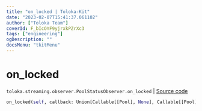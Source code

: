 ```yaml
---
title: "on_locked | Toloka-Kit"
date: "2023-02-07T15:41:37.061102"
author: ["Toloka Team"]
coverId: F_bIcOYF9yjrxkPZrXc3
tags: ["engineering"]
ogDescription: ""
docsMenu: "tkitMenu"
---
```


# on_locked
`toloka.streaming.observer.PoolStatusObserver.on_locked` | [Source code](https://github.com/Toloka/toloka-kit/blob/v1.1.3/src/streaming/observer.py#L233)

```python
on_locked(self, callback: Union[Callable[[Pool], None], Callable[[Pool], Awaitable[None]]])
```